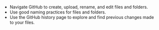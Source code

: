 -   Navigate GitHub to create, upload, rename, and edit files
    and folders.
-   Use good naming practices for files and folders.
-   Use the GitHub history page to explore and find previous changes
    made to your files.
